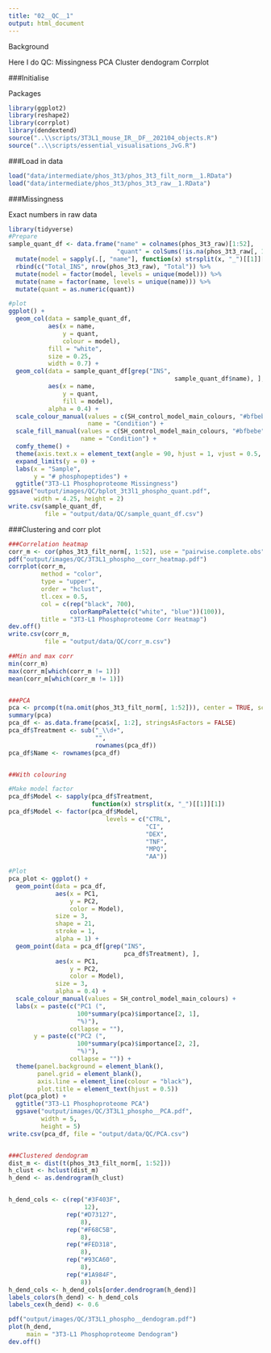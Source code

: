 ---
title: "02__QC__1"
output: html_document
---

Background

Here I do QC:
Missingness
PCA
Cluster dendogram
Corrplot



###Initialise

Packages
```{r}
library(ggplot2)
library(reshape2)
library(corrplot)
library(dendextend)
source("..\\scripts/3T3L1_mouse_IR__DF__202104_objects.R")
source("..\\scripts/essential_visualisations_JvG.R")
```


###Load in data
```{r}
load("data/intermediate/phos_3t3/phos_3t3_filt_norm__1.RData")
load("data/intermediate/phos_3t3/phos_3t3_raw__1.RData")
```


###Missingness

Exact numbers in raw data
```{r}
library(tidyverse)
#Prepare
sample_quant_df <- data.frame("name" = colnames(phos_3t3_raw)[1:52],
                              "quant" = colSums(!is.na(phos_3t3_raw[, 1:52]))) %>%
  mutate(model = sapply(.[, "name"], function(x) strsplit(x, "_")[[1]][1])) %>%
  rbind(c("Total_INS", nrow(phos_3t3_raw), "Total")) %>%
  mutate(model = factor(model, levels = unique(model))) %>%
  mutate(name = factor(name, levels = unique(name))) %>%
  mutate(quant = as.numeric(quant))

#plot
ggplot() +
  geom_col(data = sample_quant_df,
           aes(x = name,
               y = quant,
               colour = model),
           fill = "white",
           size = 0.25,
           width = 0.7) +
  geom_col(data = sample_quant_df[grep("INS",
                                              sample_quant_df$name), ],
           aes(x = name,
               y = quant,
               fill = model),
           alpha = 0.4) +
  scale_colour_manual(values = c(SH_control_model_main_colours, "#bfbebe"),
                      name = "Condition") +
  scale_fill_manual(values = c(SH_control_model_main_colours, "#bfbebe"),
                    name = "Condition") +
  comfy_theme() +
  theme(axis.text.x = element_text(angle = 90, hjust = 1, vjust = 0.5, size = 7, colour = "black")) +
  expand_limits(y = 0) +
  labs(x = "Sample",
       y = "# phosphopeptides") +
  ggtitle("3T3-L1 Phosphoproteome Missingness")
ggsave("output/images/QC/bplot_3t3l1_phospho_quant.pdf",
       width = 4.25, height = 2)
write.csv(sample_quant_df,
          file = "output/data/QC/sample_quant_df.csv")
```



###Clustering and corr plot
```{r}
###Correlation heatmap
corr_m <- cor(phos_3t3_filt_norm[, 1:52], use = "pairwise.complete.obs")
pdf("output/images/QC/3T3L1_phospho__corr_heatmap.pdf")
corrplot(corr_m,
         method = "color",
         type = "upper",
         order = "hclust",
         tl.cex = 0.5,
         col = c(rep("black", 700),
                 colorRampPalette(c("white", "blue"))(100)),
         title = "3T3-L1 Phosphoproteome Corr Heatmap")
dev.off()
write.csv(corr_m,
          file = "output/data/QC/corr_m.csv")

##Min and max corr
min(corr_m)
max(corr_m[which(corr_m != 1)])
mean(corr_m[which(corr_m != 1)])


###PCA
pca <- prcomp(t(na.omit(phos_3t3_filt_norm[, 1:52])), center = TRUE, scale. = FALSE)
summary(pca)
pca_df <- as.data.frame(pca$x[, 1:2], stringsAsFactors = FALSE)
pca_df$Treatment <- sub("_\\d+",
                        "",
                        rownames(pca_df))
pca_df$Name <- rownames(pca_df)


##With colouring

#Make model factor
pca_df$Model <- sapply(pca_df$Treatment,
                       function(x) strsplit(x, "_")[[1]][1])
pca_df$Model <- factor(pca_df$Model,
                           levels = c("CTRL",
                                      "CI",
                                      "DEX",
                                      "TNF",
                                      "MPQ",
                                      "AA"))

#Plot
pca_plot <- ggplot() + 
  geom_point(data = pca_df,
             aes(x = PC1,
                 y = PC2,
                 color = Model),
             size = 3,
             shape = 21,
             stroke = 1,
             alpha = 1) +
  geom_point(data = pca_df[grep("INS",
                                pca_df$Treatment), ],
             aes(x = PC1,
                 y = PC2,
                 color = Model),
             size = 3,
             alpha = 0.4) +
  scale_colour_manual(values = SH_control_model_main_colours) + 
  labs(x = paste(c("PC1 (",
                   100*summary(pca)$importance[2, 1],
                   "%)"),
                 collapse = ""),
       y = paste(c("PC2 (",
                   100*summary(pca)$importance[2, 2],
                   "%)"),
                 collapse = "")) +
  theme(panel.background = element_blank(),
        panel.grid = element_blank(),
        axis.line = element_line(colour = "black"),
        plot.title = element_text(hjust = 0.5))
plot(pca_plot) +
  ggtitle("3T3-L1 Phosphoproteome PCA") 
  ggsave("output/images/QC/3T3L1_phospho__PCA.pdf",
         width = 5,
         height = 5)
write.csv(pca_df, file = "output/data/QC/PCA.csv")


###Clustered dendogram
dist_m <- dist(t(phos_3t3_filt_norm[, 1:52]))
h_clust <- hclust(dist_m)
h_dend <- as.dendrogram(h_clust)


h_dend_cols <- c(rep("#3F403F",
                     12),
                rep("#D73127",
                    8),
                rep("#F68C5B",
                    8),
                rep("#FED318",
                    8),
                rep("#93CA60",
                    8),
                rep("#1A984F",
                    8))
h_dend_cols <- h_dend_cols[order.dendrogram(h_dend)]
labels_colors(h_dend) <- h_dend_cols
labels_cex(h_dend) <- 0.6

pdf("output/images/QC/3T3L1_phospho__dendogram.pdf")
plot(h_dend,
     main = "3T3-L1 Phosphoproteome Dendogram")
dev.off()
```










